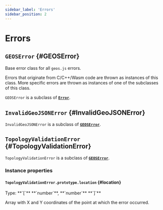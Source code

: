 ```yaml
---
sidebar_label: 'Errors'
sidebar_position: 2
---
```


# Errors

## `GEOSError` {#GEOSError}

<div class='margin-left--md'>

Base error class for all `geos.js` errors.

Errors that originate from C/C++/Wasm code are thrown as instances of this class.
More specific errors are thrown as instances of one of the subclasses of this class.

`GEOSError` is a subclass of [**`Error`**](https://developer.mozilla.org/en-US/docs/Web/JavaScript/Reference/Global_Objects/Error).

</div>

## `InvalidGeoJSONError` {#InvalidGeoJSONError}

<div class='margin-left--md'>

`InvalidGeoJSONError` is a subclass of [**`GEOSError`**](errors.mdx#GEOSError).

</div>

## `TopologyValidationError` {#TopologyValidationError}

<div class='margin-left--md'>

`TopologyValidationError` is a subclass of [**`GEOSError`**](errors.mdx#GEOSError).

### Instance properties

#### `TopologyValidationError.prototype.location` {#location}

<p class='margin-bottom--sm margin-left--md'>Type: **`[`** **`number`**, **`number`** **`]`**</p>
<p class='margin-left--md'>Array with X and Y coordinates of the point at which the error occurred.</p>

</div>
